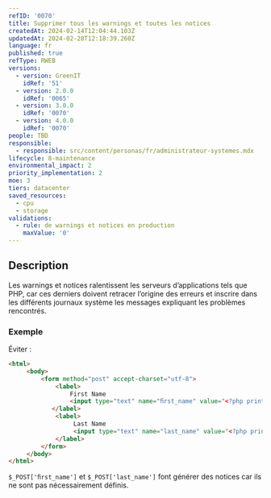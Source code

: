 ```yaml
---
refID: '0070'
title: Supprimer tous les warnings et toutes les notices
createdAt: 2024-02-14T12:04:44.103Z
updatedAt: 2024-02-28T12:18:39.260Z
language: fr
published: true
refType: RWEB
versions:
  - version: GreenIT
    idRef: '51'
  - version: 2.0.0
    idRef: '0065'
  - version: 3.0.0
    idRef: '0070'
  - version: 4.0.0
    idRef: '0070'
people: TBD
responsible:
  - responsible: src/content/personas/fr/administrateur-systemes.mdx
lifecycle: 8-maintenance
environmental_impact: 2
priority_implementation: 2
moe: 3
tiers: datacenter
saved_resources:
  - cpu
  - storage
validations:
  - rule: de warnings et notices en production
    maxValue: '0'
---
```


## Description

Les warnings et notices ralentissent les serveurs d’applications tels que PHP, car ces derniers doivent retracer l’origine des erreurs et inscrire dans les différents journaux système les messages expliquant les problèmes rencontrés.

### Exemple

Éviter :

```html
<html>
     <body>
         <form method="post" accept-charset="utf-8">
             <label>
                 First Name
                 <input type="text" name="ﬁrst_name" value="<?php print $_POST['ﬁrst_name'] ?>" placeholder="">
            </label>     
             <label>
                  Last Name
                  <input type="text" name="last_name" value="<?php print $_POST['last_name'] ?>" placeholder="">
             </label>     
         </form>
     </body>
</html>
```

`$_POST['ﬁrst_name']` et `$_POST['last_name']` font générer des notices car ils ne sont pas nécessairement définis.
